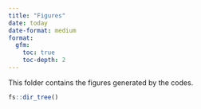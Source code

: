 ```yaml
---
title: "Figures"
date: today
date-format: medium
format: 
  gfm:
    toc: true
    toc-depth: 2
---
```


This folder contains the figures generated by the codes.

```r
fs::dir_tree()
```
